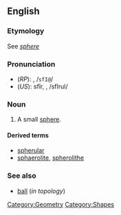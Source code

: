 ==English==

===Etymology===
See ''[[sphere]]''

===Pronunciation===
*(''RP''): {{IPAchar|/sfɪəru:l/}}, /<tt>sfI@</tt>/
*(''US''): sfîr, {{IPAchar|/sfɪrju:l/}}, /sfIrul/

===Noun===
{{wikipedia|Martian spherules}}
{{en-noun}}

# A small [[sphere]].

====Derived terms====
*[[spherular]]
*[[sphaerolite]], [[spherolithe]]

===See also===
*[[ball]] (''in topology'')

[[Category:Geometry]]
[[Category:Shapes]]
